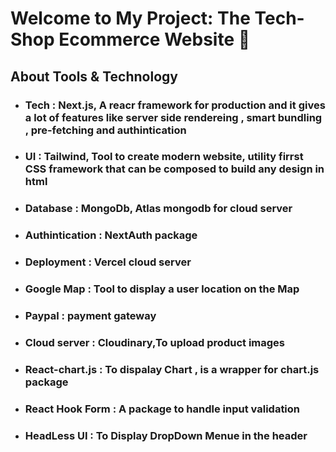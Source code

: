 # Welcome to My Project: The Tech-Shop Ecommerce Website 🛒

## About Tools & Technology

- ### **Tech** : Next.js, A reacr framework for production and it gives a lot of features like server side rendereing , smart bundling , pre-fetching and authintication
- ### **UI** : Tailwind, Tool to create modern website, utility firrst CSS framework that can be composed to build any design in html
- ### **Database** : MongoDb, Atlas mongodb for cloud server
- ### **Authintication** : NextAuth package
- ### **Deployment** : Vercel cloud server
- ### **Google Map** : Tool to display a user location on the Map
- ### **Paypal** : payment gateway
- ### **Cloud server** : Cloudinary,To upload product images
- ### **React-chart.js** : To dispalay Chart , is a wrapper for chart.js package
- ### **React Hook Form** : A package to handle input validation
- ### **HeadLess UI** : To Display DropDown Menue in the header
